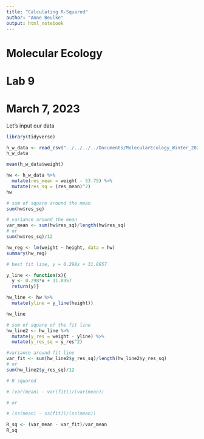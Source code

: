 ```yaml
---
title: "Calculating R-Squared"
author: "Anne Beulke"
output: html_notebook
---
```

# Molecular Ecology
# Lab 9
# March 7, 2023


Let's input our data
```r
library(tidyverse)

h_w_data <- read_csv("../../../../Documents/MolecularEcology_Winter_2023/Heritability_Lecture_Lab/fake_h_w_data.csv")
h_w_data
```
```r
mean(h_w_data$weight)
```

```r
hw <- h_w_data %>% 
  mutate(res_mean = weight - 53.75) %>% 
  mutate(res_sq = (res_mean)^2)
hw

# sum of square around the mean
sum(hw$res_sq)
```

```r
# variance around the mean
var_mean <- sum(hw$res_sq)/length(hw$res_sq)
# or
sum(hw$res_sq)/12
```

```r
hw_reg <- lm(weight ~ height, data = hw)
summary(hw_reg)

# best fit line, y = 0.298x + 31.8957

```

```r
y_line <- function(x){ 
  y <- 0.298*x + 31.8957
  return(y)}

hw_line <- hw %>% 
  mutate(yline = y_line(height))

hw_line
```

```r
# sum of square of the fit line
hw_line2 <- hw_line %>% 
  mutate(y_res = weight - yline) %>% 
  mutate(y_res_sq = y_res^2)

```


```r
#variance around fit line
var_fit <- sum(hw_line2$y_res_sq)/length(hw_line2$y_res_sq)
# or
sum(hw_line2$y_res_sq)/12
```

```r
# R squared

# (var(mean) - var(fit))/(var(mean))

# or

# (ss(mean) - ss(fit))/(ss(mean))

R_sq <- (var_mean - var_fit)/var_mean
R_sq

```

